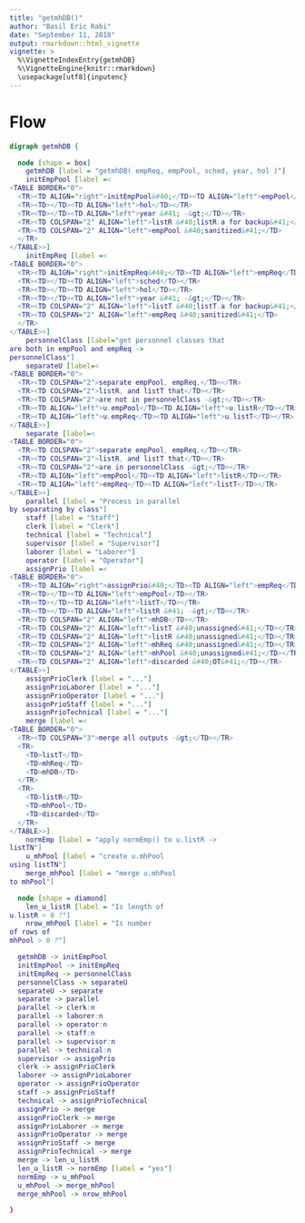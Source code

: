 ```yaml
---
title: "getmhDB()"
author: "Basil Eric Rabi"
date: "September 11, 2018"
output: rmarkdown::html_vignette
vignette: >
  %\VignetteIndexEntry{getmhDB}
  %\VignetteEngine{knitr::rmarkdown}
  \usepackage[utf8]{inputenc}
---
```


# Flow
```dot
digraph getmhDB {

  node [shape = box]
    getmhDB [label = "getmhDB( empReq, empPool, sched, year, hol )"]
    initEmpPool [label =<
<TABLE BORDER="0">
  <TR><TD ALIGN="right">initEmpPool&#40;</TD><TD ALIGN="left">empPool</TD></TR>
  <TR><TD></TD><TD ALIGN="left">hol</TD></TR>
  <TR><TD></TD><TD ALIGN="left">year &#41; -&gt;</TD></TR>
  <TR><TD COLSPAN="2" ALIGN="left">listR &#40;listR.a for backup&#41;</TD></TR>
  <TR><TD COLSPAN="2" ALIGN="left">empPool &#40;sanitized&#41;</TD>
  </TR>
</TABLE>>]
    initEmpReq [label =<
<TABLE BORDER="0">
  <TR><TD ALIGN="right">initEmpReq&#40;</TD><TD ALIGN="left">empReq</TD></TR>
  <TR><TD></TD><TD ALIGN="left">sched</TD></TR>
  <TR><TD></TD><TD ALIGN="left">hol</TD></TR>
  <TR><TD></TD><TD ALIGN="left">year &#41; -&gt;</TD></TR>
  <TR><TD COLSPAN="2" ALIGN="left">listT &#40;listT.a for backup&#41;</TD></TR>
  <TR><TD COLSPAN="2" ALIGN="left">empReq &#40;sanitized&#41;</TD>
  </TR>
</TABLE>>]
    personnelClass [label="get personnel classes that
are both in empPool and empReq ->
personnelClass"]
    separateU [label=<
<TABLE BORDER="0">
  <TR><TD COLSPAN="2">separate empPool, empReq,</TD></TR>
  <TR><TD COLSPAN="2">listR, and listT that</TD></TR>
  <TR><TD COLSPAN="2">are not in personnelClass -&gt;</TD></TR>
  <TR><TD ALIGN="left">u.empPool</TD><TD ALIGN="left">u.listR</TD></TR>
  <TR><TD ALIGN="left">u.empReq</TD><TD ALIGN="left">u.listT</TD></TR>
</TABLE>>]
    separate [label=<
<TABLE BORDER="0">
  <TR><TD COLSPAN="2">separate empPool, empReq,</TD></TR>
  <TR><TD COLSPAN="2">listR, and listT that</TD></TR>
  <TR><TD COLSPAN="2">are in personnelClass -&gt;</TD></TR>
  <TR><TD ALIGN="left">empPool</TD><TD ALIGN="left">listR</TD></TR>
  <TR><TD ALIGN="left">empReq</TD><TD ALIGN="left">listT</TD></TR>
</TABLE>>]
    parallel [label = "Process in parallel
by separating by class"]
    staff [label = "Staff"]
    clerk [label = "Clerk"]
    technical [label = "Technical"]
    supervisor [label = "Supervisor"]
    laborer [label = "Laborer"]
    operator [label = "Operator"]
    assignPrio [label =<
<TABLE BORDER="0">
  <TR><TD ALIGN="right">assignPrio&#40;</TD><TD ALIGN="left">empReq</TD></TR>
  <TR><TD></TD><TD ALIGN="left">empPool</TD></TR>
  <TR><TD></TD><TD ALIGN="left">listT</TD></TR>
  <TR><TD></TD><TD ALIGN="left">listR &#41; -&gt;</TD></TR>
  <TR><TD COLSPAN="2" ALIGN="left">mhDB</TD></TR>
  <TR><TD COLSPAN="2" ALIGN="left">listT &#40;unassigned&#41;</TD></TR>
  <TR><TD COLSPAN="2" ALIGN="left">listR &#40;unassigned&#41;</TD></TR>
  <TR><TD COLSPAN="2" ALIGN="left">mhReq &#40;unassigned&#41;</TD></TR>
  <TR><TD COLSPAN="2" ALIGN="left">mhPool &#40;unassigned&#41;</TD></TR>
  <TR><TD COLSPAN="2" ALIGN="left">discarded &#40;OT&#41;</TD></TR>
</TABLE>>]
    assignPrioClerk [label = "..."]
    assignPrioLaborer [label = "..."]
    assignPrioOperator [label = "..."]
    assignPrioStaff [label = "..."]
    assignPrioTechnical [label = "..."]
    merge [label =<
<TABLE BORDER="0">
  <TR><TD COLSPAN="3">merge all outputs -&gt;</TD></TR>
  <TR>
    <TD>listT</TD>
    <TD>mhReq</TD>
    <TD>mhDB</TD>
  </TR>
  <TR>
    <TD>listR</TD>
    <TD>mhPool</TD>
    <TD>discarded</TD>
  </TR>
</TABLE>>]
    normEmp [label = "apply normEmp() to u.listR ->
listTN"]
    u_mhPool [label = "create u.mhPool
using listTN"]
    merge_mhPool [label = "merge u.mhPool
to mhPool"]

  node [shape = diamond]
    len_u_listR [label = "Is length of
u.listR > 0 ?"]
    nrow_mhPool [label = "Is number
of rows of
mhPool > 0 ?"]

  getmhDB -> initEmpPool
  initEmpPool -> initEmpReq
  initEmpReq -> personnelClass
  personnelClass -> separateU
  separateU -> separate
  separate -> parallel
  parallel -> clerk:n
  parallel -> laborer:n
  parallel -> operator:n
  parallel -> staff:n
  parallel -> supervisor:n
  parallel -> technical:n
  supervisor -> assignPrio
  clerk -> assignPrioClerk
  laborer -> assignPrioLaborer
  operator -> assignPrioOperator
  staff -> assignPrioStaff
  technical -> assignPrioTechnical
  assignPrio -> merge
  assignPrioClerk -> merge
  assignPrioLaborer -> merge
  assignPrioOperator -> merge
  assignPrioStaff -> merge
  assignPrioTechnical -> merge
  merge -> len_u_listR
  len_u_listR -> normEmp [label = "yes"]
  normEmp -> u_mhPool
  u_mhPool -> merge_mhPool
  merge_mhPool -> nrow_mhPool

}
```

